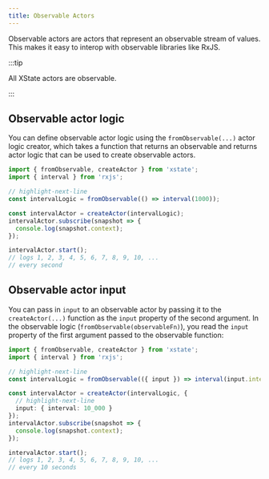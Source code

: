 ```yaml
---
title: Observable Actors
---
```


Observable actors are actors that represent an observable stream of values. This makes it easy to interop with observable libraries like RxJS.

:::tip

All XState actors are observable.

:::

## Observable actor logic

You can define observable actor logic using the `fromObservable(...)` actor logic creator, which takes a function that returns an observable and returns actor logic that can be used to create observable actors.

```ts
import { fromObservable, createActor } from 'xstate';
import { interval } from 'rxjs';

// highlight-next-line
const intervalLogic = fromObservable(() => interval(1000));

const intervalActor = createActor(intervalLogic);
intervalActor.subscribe(snapshot => {
  console.log(snapshot.context);
});

intervalActor.start();
// logs 1, 2, 3, 4, 5, 6, 7, 8, 9, 10, ...
// every second
```

## Observable actor input

You can pass in `input` to an observable actor by passing it to the `createActor(...)` function as the `input` property of the second argument. In the observable logic (`fromObservable(observableFn)`), you read the `input` property of the first argument passed to the observable function:

```ts
import { fromObservable, createActor } from 'xstate';
import { interval } from 'rxjs';

// highlight-next-line
const intervalLogic = fromObservable(({ input }) => interval(input.interval));

const intervalActor = createActor(intervalLogic, {
  // highlight-next-line
  input: { interval: 10_000 }
});
intervalActor.subscribe(snapshot => {
  console.log(snapshot.context);
});

intervalActor.start();
// logs 1, 2, 3, 4, 5, 6, 7, 8, 9, 10, ...
// every 10 seconds
```
